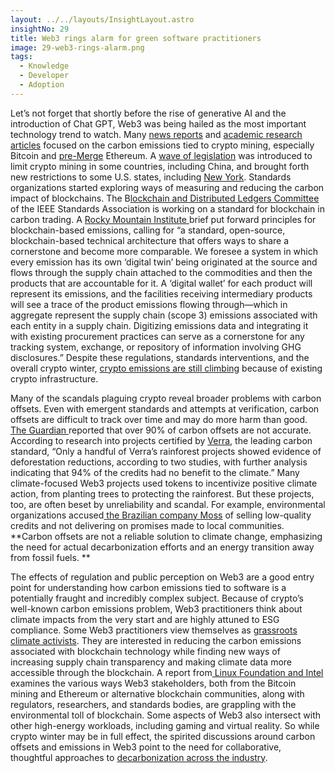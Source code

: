 ```yaml
---
layout: ../../layouts/InsightLayout.astro
insightNo: 29
title: Web3 rings alarm for green software practitioners
image: 29-web3-rings-alarm.png
tags:
  - Knowledge
  - Developer
  - Adoption
---
```


Let’s not forget that shortly before the rise of generative AI and the introduction of Chat GPT, Web3 was being hailed as the most important technology trend to watch. Many [news reports](https://www.theverge.com/2021/3/15/22328203/nft-cryptoart-ethereum-blockchain-climate-change) and [academic research articles](https://www.nature.com/articles/s41598-022-18686-8) focused on the carbon emissions tied to crypto mining, especially Bitcoin and [pre-Merge](https://ethereum.org/en/roadmap/merge/) Ethereum. A [wave of legislation](https://fortune.com/2022/01/04/crypto-banned-china-other-countries/) was introduced to limit crypto mining in some countries, including China, and brought forth new restrictions to some U.S. states, including [New York](https://www.cnbc.com/2022/11/25/new-york-is-the-first-state-to-ban-certain-types-of-crypto-mining.html). Standards organizations started exploring ways of measuring and reducing the carbon impact of blockchains. The B[lockchain and Distributed Ledgers Committee](https://sagroups.ieee.org/bdlsc/) of the IEEE Standards Association is working on a standard for blockchain in carbon trading. A [Rocky Mountain Institute ](https://rmi.org/wp-content/uploads/2022/02/principles_for_blockchain_based_emissions_reporting.pdf)brief put forward principles for blockchain-based emissions, calling for “a standard, open-source, blockchain-based technical architecture that offers ways to share a cornerstone and become more comparable. We foresee a system in which every emission has its own ‘digital twin’ being originated at the source and flows through the supply chain attached to the commodities and then the products that are accountable for it. A ‘digital wallet’ for each product will represent its emissions, and the facilities receiving intermediary products will see a trace of the product emissions flowing through—which in aggregate represent the supply chain (scope 3) emissions associated with each entity in a supply chain. Digitizing emissions data and integrating it with existing procurement practices can serve as a cornerstone for any tracking system, exchange, or repository of information involving GHG disclosures.” Despite these regulations, standards interventions, and the overall crypto winter, [crypto emissions are still climbing](https://www.theatlantic.com/science/archive/2023/03/crypto-bitcoin-mining-carbon-emissions-climate-change-impact/673468/) because of existing crypto infrastructure.

Many of the scandals plaguing crypto reveal broader problems with carbon offsets. Even with emergent standards and attempts at verification, carbon offsets are difficult to track over time and may do more harm than good. [The Guardian ](https://www.theguardian.com/environment/2023/jan/18/revealed-forest-carbon-offsets-biggest-provider-worthless-verra-aoe)reported that over 90% of carbon offsets are not accurate. According to research into projects certified by [Verra](https://verra.org/programs/verified-carbon-standard/), the leading carbon standard, “Only a handful of Verra’s rainforest projects showed evidence of deforestation reductions, according to two studies, with further analysis indicating that 94% of the credits had no benefit to the climate.” Many climate-focused Web3 projects used tokens to incentivize positive climate action, from planting trees to protecting the rainforest. But these projects, too, are often beset by unreliability and scandal. For example, environmental organizations accused[ the Brazilian company Moss](https://www.reuters.com/article/crypto-currency-carbontrading-environmen/exclusive-fears-of-subprime-carbon-assets-stall-crypto-mission-to-save-rainforest-idUSL8N2ZM7XE) of selling low-quality credits and not delivering on promises made to local communities. **Carbon offsets are not a reliable solution to climate change, emphasizing the need for actual decarbonization efforts and an energy transition away from fossil fuels. **

The effects of regulation and public perception on Web3 are a good entry point for understanding how carbon emissions tied to software is a potentially fraught and incredibly complex subject. Because of crypto’s well-known carbon emissions problem, Web3 practitioners think about climate impacts from the very start and are highly attuned to ESG compliance. Some Web3 practitioners view themselves as [grassroots climate activists](https://apo.org.au/node/321467). They  are interested in reducing the carbon emissions associated with blockchain technology while finding new ways of increasing supply chain transparency and making climate data more accessible through the blockchain. A report from[ Linux Foundation and Intel](https://www.linuxfoundation.org/research/web3-and-sustainability) examines the various ways Web3 stakeholders, both from the Bitcoin mining and Ethereum or alternative blockchain communities, along with regulators, researchers, and standards bodies, are grappling with the environmental toll of blockchain. Some aspects of Web3 also intersect with other high-energy workloads, including gaming and virtual reality. So while crypto winter may be in full effect, the spirited discussions around carbon offsets and emissions in Web3 point to the need for collaborative, thoughtful approaches to [decarbonization across the industry](https://podcast.greensoftware.foundation/e/rn7qwr4n-the-week-in-green-software-web-3-0-and-energy-standards-for-software).